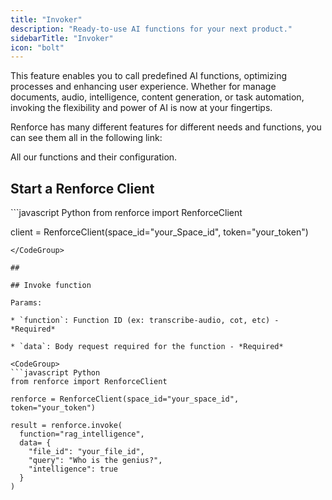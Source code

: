 ```yaml
---
title: "Invoker"
description: "Ready-to-use AI functions for your next product."
sidebarTitle: "Invoker"
icon: "bolt"
---
```


This feature enables you to call predefined AI functions, optimizing processes and enhancing user experience. Whether for manage documents, audio, intelligence, content generation, or task automation, invoking the flexibility and power of AI is now at your fingertips.

Renforce has many different features for different needs and functions, you can see them all in the following link:

<Card title="Functions" icon="bolt">
  All our functions and their configuration.
</Card>

## Start a Renforce Client

<CodeGroup>
  ```javascript Python
  from renforce import RenforceClient

  client = RenforceClient(space_id="your_Space_id", token="your_token")
  ```
</CodeGroup>

##

## Invoke function

Params:

* `function`: Function ID (ex: transcribe-audio, cot, etc) - *Required*

* `data`: Body request required for the function - *Required*

<CodeGroup>
  ```javascript Python
  from renforce import RenforceClient

  renforce = RenforceClient(space_id="your_space_id", token="your_token")

  result = renforce.invoke(
    function="rag_intelligence",
    data= {
      "file_id": "your_file_id",
      "query": "Who is the genius?",
      "intelligence": true
    }
  )
  ```
</CodeGroup>